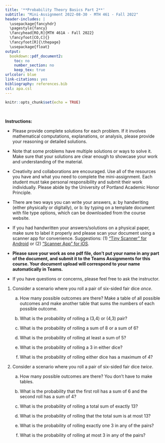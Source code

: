 ```yaml
---
title: '**Probability Theory Basics Part 2**'
subtitle: "Mini-Assignment 2022-08-30 - MTH 461 - Fall 2022"
header-includes: |
  \usepackage{fancyhdr}
  \pagestyle{fancy}
  \fancyhead[RO,R]{MTH 461A - Fall 2022}
  \fancyfoot[CO,C]{}
  \fancyfoot[R]{\thepage}
  \usepackage{float}
output:
  bookdown::pdf_document2:
    toc: no
    number_section: no
    keep_tex: true
urlcolor: blue
link-citations: yes
bibliography: references.bib
csl: apa.csl
---
```


```r
knitr::opts_chunk$set(echo = TRUE)
```

\

**Instructions:**
 
 * Please provide complete solutions for each problem. If it involves mathematical computations, explanations, or analysis, please provide your reasoning or detailed solutions.
 
 * Note that some problems have multiple solutions or ways to solve it. Make sure that your solutions are clear enough to showcase your work and understanding of the material.
 
 * Creativity and collaborations are encouraged. Use all of the resources you have and what you need to complete the mini-assignment. Each student must take personal responsibility and submit their work individually. Please abide by the University of Portland Academic Honor Principle.
 
 * There are two ways you can write your answers, a: by handwriting (either physically or digitally), or b: by typing on a template document with file type options, which can be downloaded from the course website.
 
 * If you had handwritten your answers/solutions on a physical paper, make sure to label it properly and please scan your document using a scanner app for convenience. Suggestions: (1) ["Tiny Scanner" for Android](https://play.google.com/store/apps/details?id=com.appxy.tinyscanner&hl=en_US&gl=US){target="_blank"} or (2) ["Scanner App" for iOS](https://apps.apple.com/us/app/scanner-app-scan-pdf-document/id595563753){target="_blank"}.
 
 * **Please save your work as one pdf file, don't put your name in any part of the document, and submit it to the Teams Assignments for this course. Your document upload will correspond to your name automatically in Teams.**
 
 * If you have questions or concerns, please feel free to ask the instructor.

\newpage

1. Consider a scenario where you roll a pair of six-sided fair dice *once*.

    a. How many possible outcomes are there? Make a table of all possible outcomes and make another table that sums the numbers of each possible outcome.

    b. What is the probability of rolling a (3,4) or (4,3) pair?

    c. What is the probability of rolling a sum of 8 or a sum of 6?
    
    d. What is the probability of rolling at least a sum of 5?
    
    e. What is the probability of rolling a 3 in either dice?
    
    f. What is the probability of rolling either dice has a maximum of 4?
    
2. Consider a scenario where you roll a pair of six-sided fair dice *twice*.

    a. How many possible outcomes are there? You don't have to make tables.
    
    b. What is the probability that the first roll has a sum of 6 and the second roll has a sum of 4?
    
    c. What is the probability of rolling a total sum of exactly 13?
    
    d. What is the probability of rolling that the total sum is at most 13?
    
    e. What is the probability of rolling exactly one 3 in any of the pairs?
    
    f. What is the probability of rolling at most 3 in any of the pairs?
    